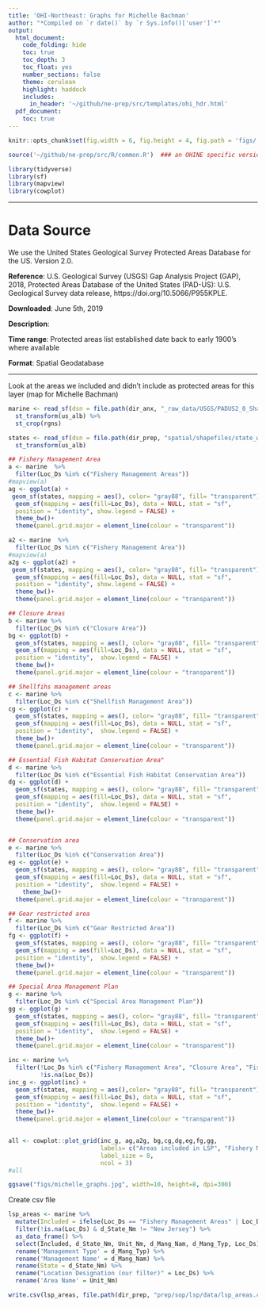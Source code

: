 ```yaml
---
title: 'OHI-Northeast: Graphs for Michelle Bachman'
author: "*Compiled on `r date()` by `r Sys.info()['user']`*"
output: 
  html_document:
    code_folding: hide
    toc: true
    toc_depth: 3
    toc_float: yes
    number_sections: false
    theme: cerulean
    highlight: haddock
    includes: 
      in_header: '~/github/ne-prep/src/templates/ohi_hdr.html'
  pdf_document:
    toc: true
---
```


``` r
knitr::opts_chunk$set(fig.width = 6, fig.height = 4, fig.path = 'figs/', message = FALSE, warning = FALSE)

source('~/github/ne-prep/src/R/common.R')  ### an OHINE specific version of common.R

library(tidyverse)
library(sf)
library(mapview)
library(cowplot)
```


***

# Data Source 

We use the United States Geological Survey Protected Areas Database for the US. Version 2.0.

**Reference**: 
U.S. Geological Survey (USGS) Gap Analysis Project (GAP), 2018, Protected Areas Database of the United States (PAD-US): U.S. Geological Survey data release, https://doi.org/10.5066/P955KPLE.

**Downloaded**: June 5th, 2019

**Description**:  

**Time range**: Protected areas list established date back to early 1900's where available

**Format**:  Spatial Geodatabase


***

Look at the areas we included and didn't include as protected areas for this layer (map for Michelle Bachman)
```r
marine <- read_sf(dsn = file.path(dir_anx, "_raw_data/USGS/PADUS2_0_Shapefiles/PADUS2_0Marine.shp")) %>%
  st_transform(us_alb) %>%
  st_crop(rgns)

states <- read_sf(dsn = file.path(dir_prep, "spatial/shapefiles/state_waters.shp")) %>%
  st_transform(us_alb)

## Fishery Management Area
a <- marine  %>% 
  filter(Loc_Ds %in% c("Fishery Management Areas"))
#mapview(a)
ag <- ggplot(a) +
 geom_sf(states, mapping = aes(), color= "gray88", fill= "transparent") +
  geom_sf(mapping = aes(fill=Loc_Ds), data = NULL, stat = "sf",
  position = "identity", show.legend = FALSE) +
  theme_bw()+
  theme(panel.grid.major = element_line(colour = "transparent"))

a2 <- marine  %>% 
  filter(Loc_Ds %in% c("Fishery Management Area"))
#mapview(a)
a2g <- ggplot(a2) +
 geom_sf(states, mapping = aes(), color= "gray88", fill= "transparent") +
  geom_sf(mapping = aes(fill=Loc_Ds), data = NULL, stat = "sf",
  position = "identity", show.legend = FALSE) +
  theme_bw()+
  theme(panel.grid.major = element_line(colour = "transparent"))

## Closure Areas
b <- marine %>% 
  filter(Loc_Ds %in% c("Closure Area"))
bg <- ggplot(b) +
  geom_sf(states, mapping = aes(), color= "gray88", fill= "transparent")+
  geom_sf(mapping = aes(fill=Loc_Ds), data = NULL, stat = "sf",
  position = "identity",  show.legend = FALSE) +
  theme_bw()+
  theme(panel.grid.major = element_line(colour = "transparent"))

## Shellfihs management areas
c <- marine %>% 
  filter(Loc_Ds %in% c("Shellfish Management Area"))
cg <- ggplot(c) +
  geom_sf(states, mapping = aes(), color= "gray88", fill= "transparent")+
  geom_sf(mapping = aes(fill=Loc_Ds), data = NULL, stat = "sf",
  position = "identity",  show.legend = FALSE) + 
  theme_bw()+
  theme(panel.grid.major = element_line(colour = "transparent"))

## Essential Fish Habitat Conservation Area"
d <- marine %>% 
  filter(Loc_Ds %in% c("Essential Fish Habitat Conservation Area"))
dg <- ggplot(d) +
  geom_sf(states, mapping = aes(), color= "gray88", fill= "transparent")+
  geom_sf(mapping = aes(fill=Loc_Ds), data = NULL, stat = "sf",
  position = "identity",  show.legend = FALSE) + 
  theme_bw()+
  theme(panel.grid.major = element_line(colour = "transparent"))


## Conservation area
e <- marine %>% 
  filter(Loc_Ds %in% c("Conservation Area"))
eg <- ggplot(e) +
  geom_sf(states, mapping = aes(), color= "gray88", fill= "transparent")+
  geom_sf(mapping = aes(fill=Loc_Ds), data = NULL, stat = "sf",
  position = "identity",  show.legend = FALSE) + 
    theme_bw()+
  theme(panel.grid.major = element_line(colour = "transparent"))

## Gear restricted area
f <- marine %>% 
  filter(Loc_Ds %in% c("Gear Restricted Area"))
fg <- ggplot(f) +
  geom_sf(states, mapping = aes(), color= "gray88", fill= "transparent")+
  geom_sf(mapping = aes(fill=Loc_Ds), data = NULL, stat = "sf",
  position = "identity",  show.legend = FALSE) + 
  theme_bw()+
  theme(panel.grid.major = element_line(colour = "transparent"))

## Special Area Management Plan
g <- marine %>% 
  filter(Loc_Ds %in% c("Special Area Management Plan"))
gg <- ggplot(g) +
  geom_sf(states, mapping = aes(), color= "gray88", fill= "transparent")+
  geom_sf(mapping = aes(fill=Loc_Ds), data = NULL, stat = "sf",
  position = "identity",  show.legend = FALSE) + 
  theme_bw()+
  theme(panel.grid.major = element_line(colour = "transparent"))

inc <- marine %>% 
  filter(!Loc_Ds %in% c("Fishery Management Area", "Closure Area", "Fishery Management Areas", "Shellfish Management Area", "Essential Fish Habitat Conservation Area", "Conservation Area", "Gear Restricted Area", "Special Area Management Plan"), #the Conservation Areas are for Mussel Seed
         !is.na(Loc_Ds))
inc_g <- ggplot(inc) +
  geom_sf(states, mapping = aes(),color= "gray88", fill= "transparent")+
  geom_sf(mapping = aes(fill=Loc_Ds), data = NULL, stat = "sf",
  position = "identity",  show.legend = FALSE) + 
  theme_bw()+
  theme(panel.grid.major = element_line(colour = "transparent"))

                            
all <- cowplot::plot_grid(inc_g, ag,a2g, bg,cg,dg,eg,fg,gg,
                          labels= c("Areas included in LSP", "Fishery Management Areas(excl)","Fishery Management Area(excl)", "Closure Area(excl)","Shellfish Management Area(excl)", "Essential Fish Habitat Conservation Area(excl)", "Conservation Area(excl)", "Gear Restricted Area(excl)", "Special Area Management Plan(excl)"),
                          label_size = 8, 
                          ncol = 3)
#all

ggsave("figs/michelle_graphs.jpg", width=10, height=8, dpi=300)
```

Create csv file

```r
lsp_areas <- marine %>% 
  mutate(Included = ifelse(Loc_Ds == "Fishery Management Areas" | Loc_Ds == "Fishery Management Area" | Loc_Ds =="Closure Area" | Loc_Ds =="Shellfish Management Area" | Loc_Ds =="Essential Fish Habitat Conservation Area" | Loc_Ds =="Conservation Area" | Loc_Ds =="Gear Restricted Area" | Loc_Ds =="Special Area Management Plan", "No", "Yes")) %>% 
  filter(!is.na(Loc_Ds) & d_State_Nm != "New Jersey") %>% 
  as_data_frame() %>% 
  select(Included, d_State_Nm, Unit_Nm, d_Mang_Nam, d_Mang_Typ, Loc_Ds) %>% 
  rename('Management Type' = d_Mang_Typ) %>% 
  rename('Management Name' = d_Mang_Nam) %>% 
  rename(State = d_State_Nm) %>% 
  rename("Location Designation (our filter)" = Loc_Ds) %>% 
  rename('Area Name' = Unit_Nm)

write.csv(lsp_areas, file.path(dir_prep, "prep/sop/lsp/data/lsp_areas.csv"))


```


















